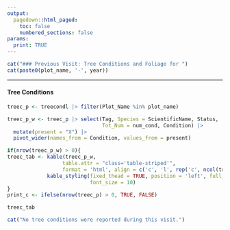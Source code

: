 ```yaml
---
output: 
  pagedown::html_paged:
    toc: false
    numbered_sections: false
params:
  print: TRUE
---
```


```r

cat("### Previous Visit: Tree Conditions and Foliage for ")
cat(paste0(plot_name, '-', year))

```
<hr>

#### Tree Conditions

```r
treec_p <- treecondl |> filter(Plot_Name %in% plot_name) 

treec_p_w <- treec_p |> select(Tag, Species = ScientificName, Status, 
                               Tot_Num = num_cond, Condition) |> 
  mutate(present = "X") |> 
  pivot_wider(names_from = Condition, values_from = present)

if(nrow(treec_p_w) > 0){
treec_tab <- kable(treec_p_w,
                  table.attr = "class='table-striped'",
                  format = 'html', align = c('c', 'l', rep('c', ncol(treec_p_w) - 2) )) |> 
             kable_styling(fixed_thead = TRUE, position = 'left', full_width = TRUE, 
                           font_size = 10) 
}
print_c <- ifelse(nrow(treec_p) > 0, TRUE, FALSE)
```

```r
treec_tab
```

```r
cat("No tree conditions were reported during this visit.")

```
